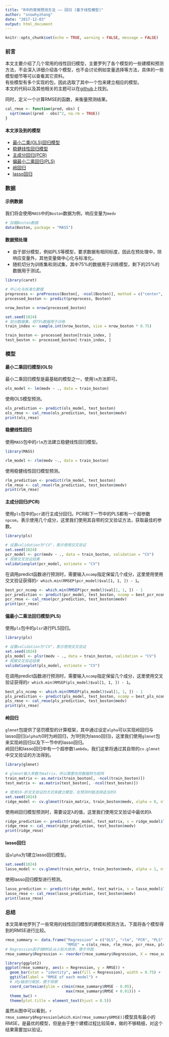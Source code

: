 ```yaml
---
title: "R中的常用预测方法 —— 回归 (基于线性模型)"
author: "snowhyzhang"
date: "2017-12-03"
output: html_document
---
```


```r
knitr::opts_chunk$set(echo = TRUE, warning = FALSE, message = FALSE)
```

### 前言

本文主要介绍了几个常用的线性回归模型，主要罗列了各个模型的一些建模和预测方法，不会深入详细介绍各个模型，也不会讨论例如变量选择等方法，具体的一些模型细节等可以查看其它资料。  
有些模型有多个实现的包，因此选取了其中一个包来建立相应的模型。  
本文的代码以及其他相关的主题可以在[github](https://github.com/snowhyzhang/mashiro)上找到。  

同时，定义一个计算RMSE的函数，来衡量预测结果。  

```r
cal_rmse <- function(pred, obs) {
  sqrt(mean((pred - obs)^2, na.rm = TRUE))
}
```

#### 本文涉及到的模型

- [最小二乘(OLS)回归模型](#ols_model)
- [稳健线性回归模型](#rlm_model)
- [主成分回归(PCR)](#pcr_model)
- [偏最小二乘回归(PLS)](#pls_model)
- [岭回归](#ridge_model)
- [lasso回归](#lasso_model)

### 数据

#### 示例数据

我们将会使用`MASS`中的`Boston`数据为例，响应变量为`medv`

```r
# 加载Boston数据
data(Boston, package = "MASS")
```

#### 数据预处理

- 由于部分模型，例如PLS等模型，要求数据有相同标度，因此在预处理中，除响应变量外，其他变量做中心化与标准化。  
- 随机切分为训练集和测试集，其中75%的数据用于训练模型，剩下的25%的数据用于测试。  

```r
library(caret)

# 中心化与标准化数据
preprocess <- preProcess(Boston[, -ncol(Boston)], method = c("center", "scale"))
processed_boston <- predict(preprocess, Boston)

nrow_boston = nrow(processed_boston)

set.seed(1024)
# 划分数据集，将75%数据用于训练
train_index <- sample.int(nrow_boston, size = nrow_boston * 0.75)

train_boston <- processed_boston[train_index, ]
test_boston <- processed_boston[-train_index, ]
```

### 模型

<a name="ols_model"></a>

#### 最小二乘回归模型(OLS)

最小二乘回归模型是最基础的模型之一，使用`lm`方法即可。

```r
ols_model <- lm(medv ~ ., data = train_boston)
```

使用OLS模型预测。  

```r
ols_prediction <- predict(ols_model, test_boston)
ols_rmse <- cal_rmse(ols_prediction, test_boston$medv)
print(ols_rmse)
```

<a name="rlm_model"></a>

#### 稳健线性回归

使用`MASS`包中的`rlm`方法建立稳健线性回归模型。  

```r
library(MASS)

rlm_model <- rlm(medv ~., data = train_boston)
```

使用稳健线性回归模型预测。  

```r
rlm_prediction <- predict(rlm_model, test_boston)
rlm_rmse <- cal_rmse(rlm_prediction, test_boston$medv)
print(rlm_rmse)
```

<a name="pcr_model"></a>

#### 主成分回归(PCR)

使用`pls`包中的`pcr`进行主成分回归。PCR和下一节中的PLS都有一个超参数`npcom`，表示使用几个成分，这里我们使用其自带的交叉验证方法，获取最佳的参数。  

```r
library(pls)

# 设置validation为"CV"，表示使用交叉验证
set.seed(1024)
pcr_model <- pcr(medv ~ ., data = train_boston, validation = "CV")
# 观察交叉验证结果
validationplot(pcr_model, estimate = "CV")
```

在调用predict函数进行预测时，需要输入`ncomp`指定保留几个成分，这里使用使用交叉验证获得的`r which.min(RMSEP(pcr_model)$val[1, 1, ]) - 1`。

```r
best_pcr_ncomp <- which.min(RMSEP(pcr_model)$val[1, 1, ]) - 1
pcr_prediction <- predict(pcr_model, test_boston, ncomp = best_pcr_ncomp)
pcr_rmse <- cal_rmse(pcr_prediction, test_boston$medv)
print(pcr_rmse)
```

<a name="pls_model"></a>

#### 偏最小二乘法回归模型(PLS)

使用`pls`包中的`plsr`进行PLS回归。

```r
library(pls)

# 设置validation为"CV"，表示使用交叉验证
set.seed(1024)
pls_model <- plsr(medv ~ ., data = train_boston, validation = "CV")
# 观察交叉验证结果
validationplot(pls_model, estimate = "CV")
```

在调用predict函数进行预测时，需要输入`ncomp`指定保留几个成分，这里使用交叉验证获得的`r which.min(RMSEP(pls_model)$val[1, 1, ]) - 1`。

```r
best_pls_ncomp <- which.min(RMSEP(pls_model)$val[1, 1, ]) - 1
pls_prediction <- predict(pls_model, test_boston, ncomp = best_pls_ncomp)
pls_rmse <- cal_rmse(pls_prediction, test_boston$medv)
print(pls_rmse)
```

<a name="ridge_model"></a>

#### 岭回归

`glmnet`包提供了惩罚模型的计算框架，其中通过设定`alpha`可以实现岭回归与lasso回归(`alpha为`0时为岭回归，为1时则为lasso回归)，这里我们使用`glmnet`包来实现岭回归以及下一节中的lasso回归。  
岭回归和lasso回归中有一个超参数`lambda`，我们这里将通过其自带的`cv.glmnet`中交叉验证的方法得到。  

```r
library(glmnet)

# glmnet输入参数为matrix，所以需要先将数据转为矩阵
train_matrix <- as.matrix(train_boston[, -ncol(train_boston)])
test_matrix <- as.matrix(test_boston[, -ncol(test_boston)])

# 使用10-折交叉验证的方式来建立模型，在预测时能选择适当的λ
set.seed(1024)
ridge_model <- cv.glmnet(train_matrix, train_boston$medv, alpha = 0, nfolds = 10)
```

使用岭回归模型预测时，需要设定λ的值，这里我们使用交叉验证中最优的λ

```r
ridge_prediction <- predict(ridge_model, test_matrix, s = ridge_model$lambda.min)
ridge_rmse <- cal_rmse(ridge_prediction, test_boston$medv)
print(ridge_rmse)
```

<a name="lasso_model"></a>

#### lasso回归

设`alpha`为1建立lasso回归模型。

```r
set.seed(1024)
lasso_model <- cv.glmnet(train_matrix, train_boston$medv, alpha = 1, nfolds = 10)
```

使用lasso回归模型进行预测。

```r
lasso_prediction <- predict(ridge_model, test_matrix, s = lasso_model$lambda.min)
lasso_rmse <- cal_rmse(lasso_prediction, test_boston$medv)
print(lasso_rmse)
```

### 总结

本文简单地罗列了一些常用的线性回归模型的建模和预测方法，下面将各个模型得到的RMSE进行比较。

```r
rmse_summary <- data.frame("Regression" = c("OLS", "rlm", "PCR", "PLS", "ridge", "lasso"), 
                           "RMSE" = c(ols_rmse, rlm_rmse, pcr_rmse, pls_rmse, ridge_rmse, lasso_rmse))
# Regression因子按RMSE从小到大排序，便于作图
rmse_summary$Regression <- reorder(rmse_summary$Regression, X = rmse_summary$RMSE)

library(ggplot2)
ggplot(rmse_summary, aes(x = Regression, y = RMSE)) + 
  geom_bar(stat = "identity", aes(fill = Regression), width = 0.75) +
  ggtitle(label = "RMSE of each model") + 
  # 对y轴进行缩放，便于观察
  coord_cartesian(ylim = c(min(rmse_summary$RMSE - 0.05), 
                           max(rmse_summary$RMSE + 0.01))) + 
  theme_bw() + 
  theme(plot.title = element_text(hjust = 0.5))
```

虽然从图中可以看到，`r rmse_summary$Regression[which.min(rmse_summary$RMSE)]`模型具有最小的RMSE，是最优的模型，但是由于整个建模过程比较简单，做的不够精细，对这个结果需要加以验证。  
